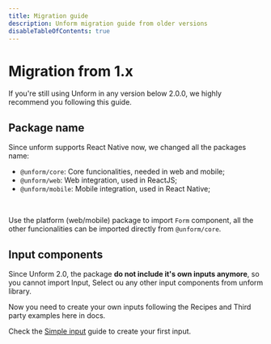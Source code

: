 ```yaml
---
title: Migration guide
description: Unform migration guide from older versions
disableTableOfContents: true
---
```


# Migration from 1.x

If you're still using Unform in any version below 2.0.0, we highly recommend you following this guide.

## Package name

Since unform supports React Native now, we changed all the packages name:

- `@unform/core`: Core funcionalities, needed in web and mobile;
- `@unform/web`: Web integration, used in ReactJS;
- `@unform/mobile`: Mobile integration, used in React Native;

<br />

Use the platform (web/mobile) package to import `Form` component, all the other funcionalities can be imported directly from `@unform/core`.

## Input components

Since Unform 2.0, the package **do not include it's own inputs anymore**, so you cannot import Input, Select ou any other input components from unform library.

Now you need to create your own inputs following the Recipes and Third party examples here in docs.

Check the [Simple input](/recipes/simple-input) guide to create your first input.

